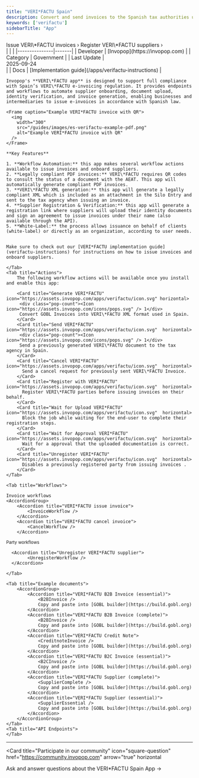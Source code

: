 ```yaml
---
title: "VERI*FACTU Spain"
description: Convert and send invoices to the Spanish tax authorities using the VERI*FACTU system.
keywords: ['verifactu']
sidebarTitle: "App"
---
```




<Tabs>
	<Tab title="Description">
		<div class="flex gap-8">
			<div class="grow">
				<Card title="Invoicing guide" icon="https://assets.invopop.com/apps/verifactu/icon.svg"
				  href="/apps/verifactu-instructions" horizontal>
				  Issue VERI\*FACTU invoices ›
				</Card>
				<Card title="Supplier guide" icon="https://assets.invopop.com/apps/verifactu/icon.svg"
				  href="/apps/verifactu-instructions" horizontal>
				  Register VERI\*FACTU suppliers ›
				</Card>
			</div>
			<div class="flex-shrink">
	|              |       |
	|---------------|-------|
	| Developer | [Invopop](https://invopop.com) |
	| Category | Government |
	| Last&nbsp;Update | <div class="whitespace-nowrap">2025-09-24</div> |
	| Docs | [Implementation&nbsp;guide](/apps/verifactu-instructions) |
		</div>
	</div>


    Invopop's **VERI\*FACTU app** is designed to support full compliance with Spain’s VERI\*FACTU e-invoicing regulation. It provides endpoints and workflows to automate supplier onboarding, document upload, identity verification, and invoice generation, enabling businesses and intermediaries to issue e-invoices in accordance with Spanish law.

    <Frame caption="Example VERI*FACTU invoice with QR">
      <img
        width="300"
        src="/guides/images/es-verifactu-example-pdf.png"
        alt="Example VERI*FACTU invoice with QR"
      />
    </Frame>

	**Key Features**

	1. **Workflow Automation:** this app makes several workflow actions available to issue invoices and onboard suppliers.
	2. **Legally compliant PDF invoices:** VERI\*FACTU requires QR codes to consult the status of a document with the AEAT. This app will automatically generate compliant PDF invoices.
	3. **VERI\*FACTU XML generation:** this app will generate a legally compliant XML which is included as an attachment in the Silo Entry and sent to the tax agency when issuing an invoice.
	4. **Supplier Registration & Verification:** this app will generate a registration link where suppliers will upload their identity documents and sign an agreement to issue invoices under their name (also available through the API).
	5. **White-Label:** the process allows issuance on behalf of clients (white-label) or directly as an organization, according to user needs.


	Make sure to check out our [VERI*FACTU implementation guide](verifactu-instructions) for instructions on how to issue invoices and onboard suppliers.

	</Tab>
	<Tab title="Actions">
		The following workflow actions will be available once you install and enable this app:

		<Card title="Generate VERI*FACTU" icon="https://assets.invopop.com/apps/verifactu/icon.svg" horizontal>
		 <div class="pop-count"><Icon icon="https://assets.invopop.com/icons/pops.svg" /> 1</div>
		 Convert GOBL Invoices into VERI\*FACTU XML format used in Spain.
		</Card>
		<Card title="Send VERI*FACTU" icon="https://assets.invopop.com/apps/verifactu/icon.svg"  horizontal>
		 <div class="pop-count"><Icon icon="https://assets.invopop.com/icons/pops.svg" /> 1</div> 
		 Send a previously generated VERI\*FACTU document to the tax agency in Spain.
		</Card>
		<Card title="Cancel VERI*FACTU" icon="https://assets.invopop.com/apps/verifactu/icon.svg"  horizontal>
		  Send a cancel request for previously sent VERI\*FACTU Invoice.
		</Card>
		<Card title="Register with VERI*FACTU" icon="https://assets.invopop.com/apps/verifactu/icon.svg"  horizontal>
		  Register VERI\*FACTU parties before issuing invoices on their behalf.
		</Card>
		<Card title="Wait for Upload VERI*FACTU" icon="https://assets.invopop.com/apps/verifactu/icon.svg"  horizontal>
		  Block the job while waiting for the end-user to complete their registration steps.
		</Card>
		<Card title="Wait for Approval VERI*FACTU" icon="https://assets.invopop.com/apps/verifactu/icon.svg"  horizontal>
		  Wait for a approval that the uploaded documentation is correct.
		</Card>
		<Card title="Unregister VERI*FACTU" icon="https://assets.invopop.com/apps/verifactu/icon.svg"  horizontal>
		  Disables a previously registered party from issuing invoices .
		</Card>
	</Tab>

	<Tab title="Workflows">

	Invoice workflows
	<AccordionGroup>
		<Accordion title="VERI*FACTU issue invoice">
			<InvoiceWorkflow />
		</Accordion>
	  	<Accordion title="VERI*FACTU cancel invoice">
			<CancelWorkflow />
  		</Accordion>
</AccordionGroup>

<sub>Party workflows</sub>
	<AccordionGroup>
  		<Accordion title="VERI*FACTU register supplier">
			<RegisterWorkflow />
  		</Accordion>

	  <Accordion title="Unregister VERI*FACTU supplier">
			<UnregisterWorkflow />
	  </Accordion>
</AccordionGroup>


	</Tab>

	<Tab title="Example documents">
		<AccordionGroup>
			<Accordion title="VERI*FACTU B2B Invoice (essential)">
				<B2BInvoice />
				Copy and paste into [GOBL builder](https://build.gobl.org)
			</Accordion>
			<Accordion title="VERI*FACTU B2B Invoice (complete)">
				<B2BInvoice />
				Copy and paste into [GOBL builder](https://build.gobl.org)
			</Accordion>
			<Accordion title="VERI*FACTU Credit Note">
				<CreditnoteInvoice />
				Copy and paste into [GOBL builder](https://build.gobl.org)
			</Accordion>
			<Accordion title="VERI*FACTU B2C Invoice (essential)">
				<B2CInvoice />
				Copy and paste into [GOBL builder](https://build.gobl.org)
			</Accordion>
			<Accordion title="VERI*FACTU Supplier (complete)">
				<SupplierComplete />
				Copy and paste into [GOBL builder](https://build.gobl.org)
			</Accordion>
			<Accordion title="VERI*FACTU Supplier (essential)">
				<SupplierEssential />
				Copy and paste into [GOBL builder](https://build.gobl.org)
			</Accordion>
		</AccordionGroup>
	</Tab>
	<Tab title="API Endpoints">
	</Tab>
</Tabs>

---

<Card title="Participate in our community"
  icon="square-question"
  href="https://community.invopop.com"
  arrow="true"
  horizontal
>
  Ask and answer questions about the VERI\*FACTU Spain App →
</Card>
